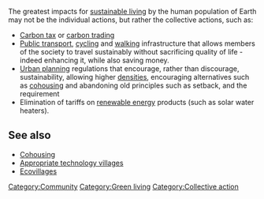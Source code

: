 The greatest impacts for [[sustainable living]] by the human population of Earth may not be the individual actions, but rather the collective actions, such as:
* [[Carbon tax]] or [[carbon trading]]
* [[Public transport]], [[cycling]] and [[walking]] infrastructure that allows members of the society to travel sustainably without sacrificing quality of life - indeed enhancing it, while also saving money. 
* [[Urban planning]] regulations that encourage, rather than discourage, sustainability, allowing higher [[population density|densities]], encouraging alternatives such as [[cohousing]] and abandoning old principles such as setback, and the requirement
* Elimination of tariffs on [[renewable energy]] products (such as solar water heaters).

== See also ==

* [[Cohousing]]
* [[Appropriate technology villages]]
* [[Ecovillages]]

{{stub}}
[[Category:Community]]
[[Category:Green living]]
[[Category:Collective action]]